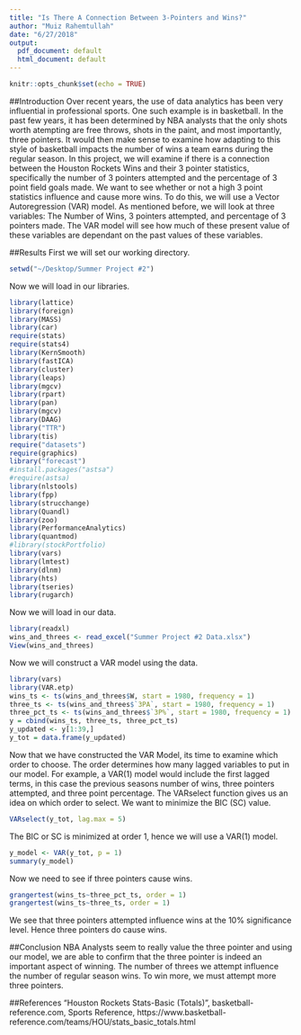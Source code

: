 ```yaml
---
title: "Is There A Connection Between 3-Pointers and Wins?"
author: "Muiz Rahemtullah"
date: "6/27/2018"
output:
  pdf_document: default
  html_document: default
---
```


```r
knitr::opts_chunk$set(echo = TRUE)
```

##Introduction
Over recent years, the use of data analytics has been very influential in professional sports. One such example is in basketball. In the past few years, it has been determined by NBA analysts that the only shots worth atempting are free throws, shots in the paint, and most importantly, three pointers. It would then make sense to examine how adapting to this style of basketball impacts the number of wins a team earns during the regular season. In this project, we will examine if there is a connection between the Houston Rockets Wins and their 3 pointer statistics, specifically the number of 3 pointers attempted and the percentage of 3 point field goals made. We want to see whether or not a high 3 point statistics influence and cause more wins. To do this, we will use a Vector Autoregression (VAR) model. As mentioned before, we will look at three variables: The Number of Wins, 3 pointers attempted, and percentage of 3 pointers made. The VAR model will see how much of these present value of these variables are dependant on the past values of these variables. 

##Results
First we will set our working directory.
```r
setwd("~/Desktop/Summer Project #2")
```

Now we will load in our libraries.
```r
library(lattice)
library(foreign)
library(MASS)
library(car)
require(stats)
require(stats4)
library(KernSmooth)
library(fastICA)
library(cluster)
library(leaps)
library(mgcv)
library(rpart)
library(pan)
library(mgcv)
library(DAAG)
library("TTR")
library(tis)
require("datasets")
require(graphics)
library("forecast")
#install.packages("astsa")
#require(astsa)
library(nlstools)
library(fpp)
library(strucchange)
library(Quandl)
library(zoo)
library(PerformanceAnalytics)
library(quantmod)
#library(stockPortfolio)
library(vars)
library(lmtest)
library(dlnm)
library(hts)
library(tseries)
library(rugarch)
```

Now we will load in our data.
```r
library(readxl)
wins_and_threes <- read_excel("Summer Project #2 Data.xlsx")
View(wins_and_threes)
```

Now we will construct a VAR model using the data.
```r
library(vars)
library(VAR.etp)
wins_ts <- ts(wins_and_threes$W, start = 1980, frequency = 1)
three_ts <- ts(wins_and_threes$`3PA`, start = 1980, frequency = 1)
three_pct_ts <- ts(wins_and_threes$`3P%`, start = 1980, frequency = 1)
y = cbind(wins_ts, three_ts, three_pct_ts)
y_updated <- y[1:39,]
y_tot = data.frame(y_updated)
```

Now that we have constructed the VAR Model, its time to examine which order to choose. The order determines how many lagged variables to put in our model. For example, a VAR(1) model would include the first lagged terms, in this case the previous seasons number of wins, three pointers attempted, and three point percentage. The VARselect function gives us an idea on which order to select. We want to minimize the BIC (SC) value.
```r
VARselect(y_tot, lag.max = 5)
```

The BIC or SC is minimized at order 1, hence we will use a VAR(1) model.
```r
y_model <- VAR(y_tot, p = 1)
summary(y_model)
```

Now we need to see if three pointers cause wins.
```r
grangertest(wins_ts~three_pct_ts, order = 1)
grangertest(wins_ts~three_ts, order = 1)
```

We see that three pointers attempted influence wins at the 10% significance level. Hence three pointers do cause wins.

##Conclusion
NBA Analysts seem to really value the three pointer and using our model, we are able to confirm that the three pointer is indeed an important aspect of winning. The number of threes we attempt influence the number of regular season wins. To win more, we must attempt more three pointers.

##References
"Houston Rockets Stats-Basic (Totals)", basketball-reference.com, Sports Reference, https://www.basketball-reference.com/teams/HOU/stats_basic_totals.html 
